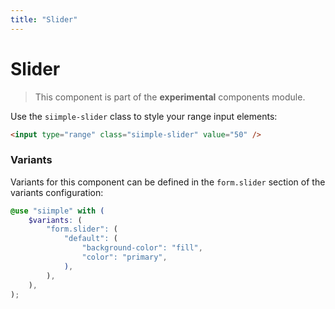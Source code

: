 ```yaml
---
title: "Slider"
--- 
```


# Slider

> This component is part of the **experimental** components module.

Use the `siimple-slider` class to style your range input elements:

```html live=true
<input type="range" class="siimple-slider" value="50" />
```


### Variants

Variants for this component can be defined in the `form.slider` section of the variants configuration:

```scss
@use "siimple" with (
    $variants: (
        "form.slider": (
            "default": (
                "background-color": "fill",
                "color": "primary",
            ),
        ),
    ),
);
```
